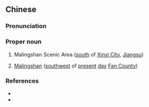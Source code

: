{{also|马陵山}}
==Chinese==
{{zh-forms|s=马陵山}}

===Pronunciation===
{{zh-pron
|m=Mǎlíngshān
|cat=pn
}}

===Proper noun===
{{zh-proper noun}}

# Malingshan Scenic Area ([[south]] of [[w:Xuzhou|Xinyi City]], [[Jiangsu]])
# {{lb|zh|archaic}} [[w:Fan County|Malingshan]] ([[southwest]] of [[present]] [[day]] [[w:Fan County|Fan County]])

===References===
* {{cite-web
|url=http://www.malingshan.net/
|title=马陵山风景名胜区
|work=www.malingshan.net
|language=Mandarin
|accessdate=2009-07-05}}
* {{cite-book
|last=Luo
|first=Guanzhong
|authorlink=w:Luo Guanzhong
|coauthors=
|year=
|title=Annotated [[s:Romance of the Three Kingdoms/Chapter 12#9|Romance of the Three Kingdoms/Chapter 12]], page 149, note 6
|language=Mandarin
|publisher=
|location=
|isbn=957911305X
}}